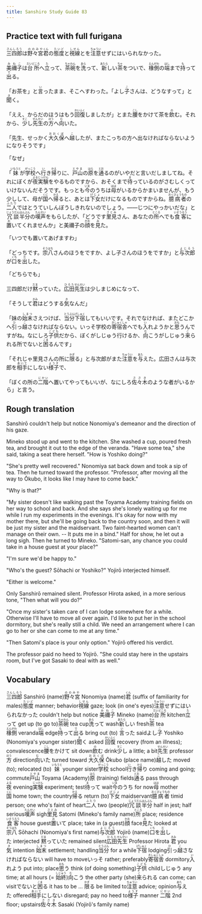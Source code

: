 ```yaml
---
title: Sanshiro Study Guide 83
---
```


## Practice text with full furigana

<p>
<ruby><rb>三四郎</rb><rt>さんしろう</rt></ruby>は<ruby><rb>野々宮</rb><rt>ののみや</rt></ruby><ruby><rb>君</rb><rt>くん</rt></ruby>の<ruby><rb>態度</rb><rt>たいど</rt></ruby>と<ruby><rb>視線</rb><rt>しせん</rt></ruby>とを<ruby><rb>注意</rb><rt>ちゅうい</rt></ruby>せずにはいられなかった。
</p>

<p>
<ruby><rb>美禰子</rb><rt>みねこ</rt></ruby>は<ruby><rb>台所</rb><rt>だいどころ</rt></ruby>へ<ruby><rb>立</rb><rt>た</rt></ruby>って、<ruby><rb>茶碗</rb><rt>ちゃわん</rt></ruby>を<ruby><rb>洗</rb><rt>あら</rt></ruby>って、<ruby><rb>新</rb><rt>あたら</rt></ruby>しい<ruby><rb>茶</rb><rt>ちゃ</rt></ruby>をついで、<ruby><rb>椽側</rb><rt>えんがわ</rt></ruby>の<ruby><rb>端</rb><rt>はし</rt></ruby>まで<ruby><rb>持</rb><rt>も</rt></ruby>って<ruby><rb>出</rb><rt>で</rt></ruby>る。
</p>

<p>
「お茶を」と<ruby><rb>言</rb><rt>い</rt></ruby>ったまま、そこへすわった。「よし<ruby><rb>子</rb><rt>こ</rt></ruby>さんは、どうなすって」と<ruby><rb>聞</rb><rt>き</rt></ruby>く。
</p>

<p>
「ええ、からだのほうはもう<ruby><rb>回復</rb><rt>かいふく</rt></ruby>しましたが」とまた<ruby><rb>腰</rb><rt>こし</rt></ruby>をかけて茶を<ruby><rb>飲</rb><rt>の</rt></ruby>む。それから、<ruby><rb>少</rb><rt>すこ</rt></ruby>し<ruby><rb>先生</rb><rt>せんせい</rt></ruby>の<ruby><rb>方</rb><rt>ほう</rt></ruby>へ<ruby><rb>向</rb><rt>む</rt></ruby>いた。
</p>

<p>
「先生、せっかく<ruby><rb>大久保</rb><rt>おおくぼ</rt></ruby>へ<ruby><rb>越</rb><rt>こ</rt></ruby>したが、またこっちの方へ出なければならないようになりそうです」
</p>

「なぜ」

<p>
「<ruby><rb>妹</rb><rt>いもうと</rt></ruby>が<ruby><rb>学校</rb><rt>がっこう</rt></ruby>へ<ruby><rb>行</rb><rt>い</rt></ruby>き<ruby><rb>帰</rb><rt>かえ</rt></ruby>りに、<ruby><rb>戸山</rb><rt>とやま</rt></ruby>の<ruby><rb>原</rb><rt>はら</rt></ruby>を<ruby><rb>通</rb><rt>とお</rt></ruby>るのがいやだと言いだしましてね。それにぼくが<ruby><rb>夜</rb><rt>よる</rt></ruby><ruby><rb>実験</rb><rt>じっけん</rt></ruby>をやるものですから、おそくまで<ruby><rb>待</rb><rt>ま</rt></ruby>っているのがさむしくっていけないんだそうです。もっとも<ruby><rb>今</rb><rt>いま</rt></ruby>のうちは<ruby><rb>母</rb><rt>はは</rt></ruby>がいるからかまいませんが、もう少しして、母が<ruby><rb>国</rb><rt>くに</rt></ruby>へ<ruby><rb>帰</rb><rt>かえ</rt></ruby>ると、あとは<ruby><rb>下女</rb><rt>げじょ</rt></ruby>だけになるものですからね。<ruby><rb>臆病者</rb><rt>おくびょうもの</rt></ruby>の<ruby><rb>二人</rb><rt>ふたり</rt></ruby>ではとうていしんぼうしきれないのでしょう。――じつにやっかいだな」と<ruby><rb>冗談</rb><rt>じょうだん</rt></ruby><ruby><rb>半分</rb><rt>はんぶん</rt></ruby>の<ruby><rb>嘆声</rb><rt>たんせい</rt></ruby>をもらしたが、「どうです<ruby><rb>里見</rb><rt>さとみ</rt></ruby>さん、あなたの<ruby><rb>所</rb><rt>ところ</rt></ruby>へでも<ruby><rb>食客</rb><rt>いそうろう</rt></ruby>に<ruby><rb>置</rb><rt>お</rt></ruby>いてくれませんか」と美禰子の<ruby><rb>顔</rb><rt>かお</rt></ruby>を<ruby><rb>見</rb><rt>み</rt></ruby>た。
</p>

「いつでも置いてあげますわ」

<p>
「どっちです。<ruby><rb>宗八</rb><rt>そうはち</rt></ruby>さんのほうをですか、よし子さんのほうをですか」と<ruby><rb>与次郎</rb><rt>よじろう</rt></ruby>が<ruby><rb>口</rb><rt>くち</rt></ruby>を<ruby><rb>出</rb><rt>だ</rt></ruby>した。
</p>

「どちらでも」

<p>
三四郎だけ<ruby><rb>黙</rb><rt>だま</rt></ruby>っていた。<ruby><rb>広田</rb><rt>ひろた</rt></ruby><ruby><rb>先生</rb><rt>せんせい</rt></ruby>は少しまじめになって、
</p>

<p>
「そうして<ruby><rb>君</rb><rt>きみ</rt></ruby>はどうする<ruby><rb>気</rb><rt>き</rt></ruby>なんだ」
</p>

<p>
「妹の<ruby><rb>始末</rb><rt>しまつ</rt></ruby>さえつけば、<ruby><rb>当分</rb><rt>とうぶん</rt></ruby><ruby><rb>下宿</rb><rt>げしゅく</rt></ruby>してもいいです。それでなければ、またどこかへ<ruby><rb>引</rb><rt>ひ</rt></ruby>っ<ruby><rb>越</rb><rt>こ</rt></ruby>さなければならない。いっそ学校の<ruby><rb>寄宿舎</rb><rt>きしゅくしゃ</rt></ruby>へでも<ruby><rb>入</rb><rt>い</rt></ruby>れようかと<ruby><rb>思</rb><rt>おも</rt></ruby>うんですがね。なにしろ<ruby><rb>子供</rb><rt>こども</rt></ruby>だから、ぼくがしじゅう行けるか、<ruby><rb>向</rb><rt>む</rt></ruby>こうがしじゅう<ruby><rb>来</rb><rt>こ</rt></ruby>られる所でないと<ruby><rb>困</rb><rt>こま</rt></ruby>るんです」
</p>

<p>
「それじゃ里見さんの所に<ruby><rb>限</rb><rt>かぎ</rt></ruby>る」と与次郎がまた<ruby><rb>注意</rb><rt>ちゅうい</rt></ruby>を<ruby><rb>与</rb><rt>あた</rt></ruby>えた。広田さんは与次郎を<ruby><rb>相手</rb><rt>あいて</rt></ruby>にしない<ruby><rb>様子</rb><rt>ようす</rt></ruby>で、
</p>

<p>
「ぼくの所の<ruby><rb>二階</rb><rt>にかい</rt></ruby>へ置いてやってもいいが、なにしろ<ruby><rb>佐々木</rb><rt>ささき</rt></ruby>のような者がいるから」と言う。
</p>


## Rough translation

Sanshirō couldn't help but notice Nonomiya's demeanor and the direction of his gaze.

Mineko stood up and went to the kitchen. She washed a cup, poured fresh tea, and brought it out to the edge of the veranda. "Have some tea," she said, taking a seat there herself. "How is Yoshiko doing?"

"She's pretty well recovered." Nonomiya sat back down and took a sip of tea. Then he turned toward the professor. "Professor, after moving all the way to Ōkubo, it looks like I may have to come back."

"Why is that?"

"My sister doesn't like walking past the Toyama Academy training fields on her way to school and back. And she says she's lonely waiting up for me while I run my experiments in the evenings. It's okay for now with my mother there, but she'll be going back to the country soon, and then it will be just my sister and the maidservant. Two faint-hearted women can't manage on their own. -- It puts me in a bind." Half for show, he let out a long sigh. Then he turned to Mineko. "Satomi-san, any chance you could take in a house guest at your place?"

"I'm sure we'd be happy to."

"Who's the guest? Sōhachi or Yoshiko?" Yojirō interjected himself.

"Either is welcome."

Only Sanshirō remained silent. Professor Hirota asked, in a more serious tone, "Then what will you do?"

"Once my sister's taken care of I can lodge somewhere for a while. Otherwise I'll have to move all over again. I'd like to put her in the school dormitory, but she's really still a child. We need an arrangement where I can go to her or she can come to me at any time."

"Then Satomi's place is your only option." Yojirō offered his verdict.

The professor paid no heed to Yojirō. "She could stay here in the upstairs room, but I've got Sasaki to deal with as well."             


## Vocabulary

<p>
<span class="vocabstudy"><ruby><rb>三四郎</rb><rt>さんしろう</rt></ruby>&nbsp;Sanshirō (name)</span><span class="vocabstudy"><ruby><rb>野々宮</rb><rt>ののみや</rt></ruby>&nbsp;Nonomiya (name)</span><span class="vocabstudy"><ruby><rb>君</rb><rt>くん</rt></ruby>&nbsp;(suffix of familiarity for males)</span><span class="vocabstudy"><ruby><rb>態度</rb><rt>たいど</rt></ruby>&nbsp;manner; behavior</span><span class="vocabstudy"><ruby><rb>視線</rb><rt>しせん</rt></ruby>&nbsp;gaze; look (in one's eyes)</span><span class="vocabstudy"><ruby><rb>注意</rb><rt>ちゅうい</rt></ruby>せずにはいられなかった&nbsp;couldn't help but notice</span>
<span class="vocabstudy"><ruby><rb>美禰子</rb><rt>みねこ</rt></ruby>&nbsp;Mineko (name)</span><span class="vocabstudy"><ruby><rb>台所</rb><rt>だいどころ</rt></ruby>&nbsp;kitchen</span><span class="vocabstudy"><ruby><rb>立</rb><rt>た</rt></ruby>って&nbsp;get up (to go to)</span><span class="vocabstudy"><ruby><rb>茶碗</rb><rt>ちゃわん</rt></ruby>&nbsp;tea cup</span><span class="vocabstudy"><ruby><rb>洗</rb><rt>あら</rt></ruby>って&nbsp;wash</span><span class="vocabstudy"><ruby><rb>新</rb><rt>あたら</rt></ruby>しい&nbsp;fresh</span><span class="vocabstudy"><ruby><rb>茶</rb><rt>ちゃ</rt></ruby>&nbsp;tea</span><span class="vocabstudy"><ruby><rb>椽側</rb><rt>えんがわ</rt></ruby>&nbsp;veranda</span><span class="vocabstudy"><ruby><rb>端</rb><rt>はし</rt></ruby>&nbsp;edge</span><span class="vocabstudy"><ruby><rb>持</rb><rt>も</rt></ruby>って<ruby><rb>出</rb><rt>で</rt></ruby>る&nbsp;bring out (to)</span>
<span class="vocabstudy"><ruby><rb>言</rb><rt>い</rt></ruby>った&nbsp;said</span><span class="vocabstudy">よし<ruby><rb>子</rb><rt>こ</rt></ruby>&nbsp;Yoshiko (Nonomiya's younger sister)</span><span class="vocabstudy"><ruby><rb>聞</rb><rt>き</rt></ruby>く&nbsp;asked</span>
<span class="vocabstudy"><ruby><rb>回復</rb><rt>かいふく</rt></ruby>&nbsp;recovery (from an illness); convalescence</span><span class="vocabstudy"><ruby><rb>腰</rb><rt>こし</rt></ruby>をかけて&nbsp;sit down</span><span class="vocabstudy"><ruby><rb>飲</rb><rt>の</rt></ruby>む&nbsp;drink</span><span class="vocabstudy"><ruby><rb>少</rb><rt>すこ</rt></ruby>し&nbsp;a little; a bit</span><span class="vocabstudy"><ruby><rb>先生</rb><rt>せんせい</rt></ruby>&nbsp;professor</span><span class="vocabstudy"><ruby><rb>方</rb><rt>ほう</rt></ruby>&nbsp;direction</span><span class="vocabstudy"><ruby><rb>向</rb><rt>む</rt></ruby>いた&nbsp;turned toward</span>
<span class="vocabstudy"><ruby><rb>大久保</rb><rt>おおくぼ</rt></ruby>&nbsp;Ōkubo (place name)</span><span class="vocabstudy"><ruby><rb>越</rb><rt>こ</rt></ruby>した&nbsp;moved (to); relocated (to)</span>
<span class="vocabstudy"><ruby><rb>妹</rb><rt>いもうと</rt></ruby>&nbsp;younger sister</span><span class="vocabstudy"><ruby><rb>学校</rb><rt>がっこう</rt></ruby>&nbsp;school</span><span class="vocabstudy"><ruby><rb>行</rb><rt>い</rt></ruby>き<ruby><rb>帰</rb><rt>かえ</rt></ruby>り&nbsp;coming and going; commute</span><span class="vocabstudy"><ruby><rb>戸山</rb><rt>とやま</rt></ruby>&nbsp;Toyama (Academy)</span><span class="vocabstudy"><ruby><rb>原</rb><rt>はら</rt></ruby>&nbsp;(training) fields</span><span class="vocabstudy"><ruby><rb>通</rb><rt>とお</rt></ruby>る&nbsp;pass through</span><span class="vocabstudy"><ruby><rb>夜</rb><rt>よる</rt></ruby>&nbsp;evening</span><span class="vocabstudy"><ruby><rb>実験</rb><rt>じっけん</rt></ruby>&nbsp;experiment; test</span><span class="vocabstudy"><ruby><rb>待</rb><rt>ま</rt></ruby>って&nbsp;wait</span><span class="vocabstudy"><ruby><rb>今</rb><rt>いま</rt></ruby>のうち&nbsp;for now</span><span class="vocabstudy"><ruby><rb>母</rb><rt>はは</rt></ruby>&nbsp;mother</span><span class="vocabstudy"><ruby><rb>国</rb><rt>くに</rt></ruby>&nbsp;home town; the country</span><span class="vocabstudy"><ruby><rb>帰</rb><rt>かえ</rt></ruby>る&nbsp;return (to)</span><span class="vocabstudy"><ruby><rb>下女</rb><rt>げじょ</rt></ruby>&nbsp;maidservant</span><span class="vocabstudy"><ruby><rb>臆病者</rb><rt>おくびょうもの</rt></ruby>&nbsp;timid person; one who's faint of heart</span><span class="vocabstudy"><ruby><rb>二人</rb><rt>ふたり</rt></ruby>&nbsp;two (people)</span><span class="vocabstudy"><ruby><rb>冗談</rb><rt>じょうだん</rt></ruby><ruby><rb>半分</rb><rt>はんぶん</rt></ruby>&nbsp;half in jest; half serious</span><span class="vocabstudy"><ruby><rb>嘆声</rb><rt>たんせい</rt></ruby>&nbsp;sigh</span><span class="vocabstudy"><ruby><rb>里見</rb><rt>さとみ</rt></ruby>&nbsp;Satomi (Mineko's family name)</span><span class="vocabstudy"><ruby><rb>所</rb><rt>ところ</rt></ruby>&nbsp;place; residence</span><span class="vocabstudy"><ruby><rb>食客</rb><rt>いそうろう</rt></ruby>&nbsp;house guest</span><span class="vocabstudy"><ruby><rb>置</rb><rt>お</rt></ruby>いて&nbsp;place; take in (a guest)</span><span class="vocabstudy"><ruby><rb>顔</rb><rt>かお</rt></ruby>&nbsp;face</span><span class="vocabstudy"><ruby><rb>見</rb><rt>み</rt></ruby>た&nbsp;looked at</span>
<span class="vocabstudy"><ruby><rb>宗八</rb><rt>そうはち</rt></ruby>&nbsp;Sōhachi (Nonomiya's first name)</span><span class="vocabstudy"><ruby><rb>与次郎</rb><rt>よじろう</rt></ruby>&nbsp;Yojirō (name)</span><span class="vocabstudy"><ruby><rb>口</rb><rt>くち</rt></ruby>を<ruby><rb>出</rb><rt>だ</rt></ruby>した&nbsp;interjected</span>
<span class="vocabstudy"><ruby><rb>黙</rb><rt>だま</rt></ruby>っていた&nbsp;remained silent</span><span class="vocabstudy"><ruby><rb>広田</rb><rt>ひろた</rt></ruby><ruby><rb>先生</rb><rt>せんせい</rt></ruby>&nbsp;Professor Hirota</span>
<span class="vocabstudy"><ruby><rb>君</rb><rt>きみ</rt></ruby>&nbsp;you</span><span class="vocabstudy"><ruby><rb>気</rb><rt>き</rt></ruby>&nbsp;intention</span>
<span class="vocabstudy"><ruby><rb>始末</rb><rt>しまつ</rt></ruby>&nbsp;settlement; handling</span><span class="vocabstudy"><ruby><rb>当分</rb><rt>とうぶん</rt></ruby>&nbsp;for a while</span><span class="vocabstudy"><ruby><rb>下宿</rb><rt>げしゅく</rt></ruby>&nbsp;lodging</span><span class="vocabstudy"><ruby><rb>引</rb><rt>ひ</rt></ruby>っ<ruby><rb>越</rb><rt>こ</rt></ruby>さなければならない&nbsp;will have to move</span><span class="vocabstudy">いっそ&nbsp;rather; preferably</span><span class="vocabstudy"><ruby><rb>寄宿舎</rb><rt>きしゅくしゃ</rt></ruby>&nbsp;dormitory</span><span class="vocabstudy"><ruby><rb>入</rb><rt>い</rt></ruby>れよう&nbsp;put into; place</span><span class="vocabstudy"><ruby><rb>思</rb><rt>おも</rt></ruby>う&nbsp;think (of doing something)</span><span class="vocabstudy"><ruby><rb>子供</rb><rt>こども</rt></ruby>&nbsp;child</span><span class="vocabstudy">しじゅう&nbsp;any time; at all hours (= <ruby><rb>始終</rb><rt>しじゅう</rt></ruby>)</span><span class="vocabstudy"><ruby><rb>向</rb><rt>む</rt></ruby>こう&nbsp;the other party (she)</span><span class="vocabstudy"><ruby><rb>来</rb><rt>こ</rt></ruby>られる&nbsp;can come; can visit</span><span class="vocabstudy">でないと<ruby><rb>困</rb><rt>こま</rt></ruby>る&nbsp;it has to be ...</span>
<span class="vocabstudy"><ruby><rb>限</rb><rt>かぎ</rt></ruby>る&nbsp;be limited to</span><span class="vocabstudy"><ruby><rb>注意</rb><rt>ちゅうい</rt></ruby>&nbsp;advice; opinion</span><span class="vocabstudy"><ruby><rb>与</rb><rt>あた</rt></ruby>えた&nbsp;offered</span><span class="vocabstudy"><ruby><rb>相手</rb><rt>あいて</rt></ruby>にしない&nbsp;disregard; pay no heed to</span><span class="vocabstudy"><ruby><rb>様子</rb><rt>ようす</rt></ruby>&nbsp;manner</span>
<span class="vocabstudy"><ruby><rb>二階</rb><rt>にかい</rt></ruby>&nbsp;2nd floor; upstairs</span><span class="vocabstudy"><ruby><rb>佐々木</rb><rt>ささき</rt></ruby>&nbsp;Sasaki (Yojirō's family name)</span>
</p>
